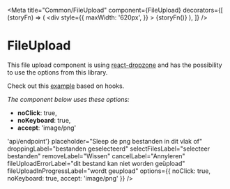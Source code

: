 
<Meta
	title="Common/FileUpload"
	component={FileUpload}
	decorators={[
		(storyFn) => (
			<div
				style={{
					maxWidth: '620px',
				}}
			>
				{storyFn()}
			</div>
		),
	]}
/>

# FileUpload

This file upload component is using [react-dropzone](https://react-dropzone.js.org/) and has the possibility to use the options from this library.

Check out this [example](https://react-dropzone.js.org/#!/Basic%20example) based on hooks.

_The component below uses these options:_

- **noClick**: true,
- **noKeyboard**: true,
- **accept**: 'image/png'

<Canvas>
	<Story name="Default">
		<FileUpload
			getPostUrl={() => 'api/endpoint'}
			placeholder="Sleep de png bestanden in dit vlak of"
			droppingLabel="bestanden geselecteerd"
			selectFilesLabel="selecteer bestanden"
			removeLabel="Wissen"
			cancelLabel="Annyleren"
			fileUploadErrorLabel="dit bestand kan niet worden geüpload"
			fileUploadInProgressLabel="wordt geupload"
			options={{ noClick: true, noKeyboard: true, accept: 'image/png' }}
		/>
	</Story>
</Canvas>
